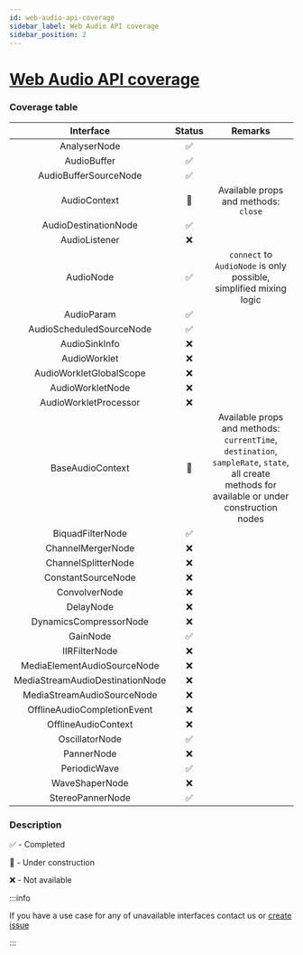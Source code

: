 ```yaml
---
id: web-audio-api-coverage
sidebar_label: Web Audio API coverage
sidebar_position: 2
---
```


# [Web Audio API coverage](https://developer.mozilla.org/en-US/docs/Web/API/Web_Audio_API)

### Coverage table

| Interface | Status | Remarks |
| :---------: | :------: | :----: |
| AnalyserNode | ✅ |
| AudioBuffer | ✅ |
| AudioBufferSourceNode | ✅ |
| AudioContext | 🚧 | Available props and methods: `close` |
| AudioDestinationNode | ✅ |
| AudioListener | ❌ |
| AudioNode | ✅ | `connect` to `AudioNode` is only possible, simplified mixing logic |
| AudioParam | ✅ |
| AudioScheduledSourceNode | ✅ |
| AudioSinkInfo | ❌ |
| AudioWorklet | ❌ |
| AudioWorkletGlobalScope | ❌ |
| AudioWorkletNode | ❌ |
| AudioWorkletProcessor | ❌ |
| BaseAudioContext | 🚧 | Available props and methods: `currentTime`, `destination`, `sampleRate`, `state`, all create methods for available or under construction nodes |
| BiquadFilterNode | ✅ |
| ChannelMergerNode | ❌ |
| ChannelSplitterNode | ❌ |
| ConstantSourceNode | ❌ |
| ConvolverNode | ❌ |
| DelayNode | ❌ |
| DynamicsCompressorNode | ❌ |
| GainNode | ✅ |
| IIRFilterNode | ❌ |
| MediaElementAudioSourceNode | ❌ |
| MediaStreamAudioDestinationNode | ❌ |
| MediaStreamAudioSourceNode | ❌ |
| OfflineAudioCompletionEvent | ❌ |
| OfflineAudioContext | ❌ |
| OscillatorNode | ✅ |
| PannerNode | ❌ |
| PeriodicWave | ✅ |
| WaveShaperNode | ❌ |
| StereoPannerNode | ✅ |

### Description

✅ - Completed

🚧 - Under construction

❌ - Not available

:::info

If you have a use case for any of unavailable interfaces contact us or [create issue](https://github.com/software-mansion-labs/react-native-audio-api)

:::

